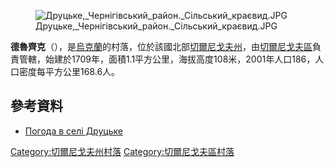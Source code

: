 [[Image:Друцьке,_Чернігівський_район._Сільський_краєвид.JPG|right]]

{{coord|51|18|58|N|31|9|26|E|scale:100000|display=title}}

'''德魯齊克'''（{{lang-uk|Друцьке}}），是[[烏克蘭|烏克蘭]]的村落，位於該國北部[[切爾尼戈夫州|切爾尼戈夫州]]，由[[切爾尼戈夫區|切爾尼戈夫區]]負責管轄，始建於1709年，面積1.1平方公里，海拔高度108米，2001年人口186，人口密度每平方公里168.6人。

==參考資料==
*[http://weather.in.ua/ua/chernigovskaja/7333 Погода в селі Друцьке] {{Wayback|url=http://weather.in.ua/ua/chernigovskaja/7333 |date=20131204030635 }}

[[Category:切爾尼戈夫州村落|Category:切爾尼戈夫州村落]]
[[Category:切爾尼戈夫區村落|Category:切爾尼戈夫區村落]]


{{Chernihiv-geo-stub}}
